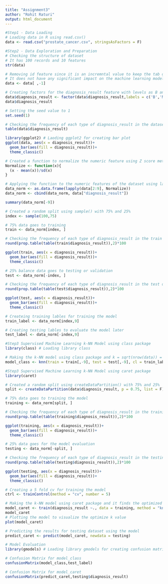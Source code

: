 ```yaml
---
title: "Assignment3"
author: "Rohit Raturi"
output: html_document
---
```


```r
#Step1 - Data Loading
# Loading data in R using read.csv()
data <- read.csv("prostate_cancer.csv", stringsAsFactors = F)

#Step2 - Data Exploration and Preparation
# Checking the structure of dataset
# It has 100 records and 10 features
str(data)

# Removing id feature since it is an incremntal value to keep the tab of number of records in dataset
# It does not have any significant impact on the machine learning model
data <- data[ ,-1]

# Creating factors for the diagnosis_result feature with levels as B and M
data$diagnosis_result <- factor(data$diagnosis_result,labels = c('B','M') ,levels = c('B','M'))
data$diagnosis_result

# Setting the seed value to 1
set.seed(1)

# Checking the frequency of each type of diagnosis_result in the dataset using table()
table(data$diagnosis_result)

library(ggplot2) # Laoding ggplot2 for creating bar plot
ggplot(data, aes(x = diagnosis_result))+
  geom_bar(aes(fill = diagnosis_result))+
  theme_classic()

# Created a function to normalize the numeric feature using Z score method
Normalize <- function(x){
  (x - mean(x))/sd(x)
}

# Applying the function to the numeric features of the dataset using lapply()
data_norm <- as.data.frame(lapply(data[2:9], Normalize))
data_norm <- cbind(data_norm, data["diagnosis_result"])

summary(data_norm[-9])

# Created a random split using sample() with 75% and 25%
index <- sample(100,75)

# 75% data goes to training
train <- data_norm[index, ]

# Checking the frequency of each type of diagnosis_result in the train dataset
round(prop.table(table(train$diagnosis_result)),2)*100

ggplot(train, aes(x = diagnosis_result))+
  geom_bar(aes(fill = diagnosis_result))+
  theme_classic()

# 25% balance data goes to testing or validation
test <- data_norm[-index, ]

# Checking the frequency of each type of diagnosis_result in the test dataset
round(prop.table(table(test$diagnosis_result)),2)*100

ggplot(test, aes(x = diagnosis_result))+
  geom_bar(aes(fill = diagnosis_result))+
  theme_classic()

# Createing training lables for training the model
train_label <- data_norm[index,9]

# Creating testing lables to evaluate the model later
test_label <- data_norm[-index,9]

#Step3 Supervised Machine Learning k-NN Model using class package
library(class) # Loading library class

# Making the k-NN model using class package and k = sqrt(nrow(data)) = 10
model_class <- knn(train = train[,-9], test = test[,-9], cl = train_label, k = 10)

#Step3 Supervised Machine Learning k-NN Model using caret package
library(caret)

# Created a random split using createDataPartition() with 75% and 25%
split <- createDataPartition(data$diagnosis_result, p = 0.75, list = F)

# 75% data goes to training the model
training <- data_norm[split, ]

# Checking the frequency of each type of diagnosis_result in the training dataset
round(prop.table(table(training$diagnosis_result)),2)*100

ggplot(training, aes(x = diagnosis_result))+
  geom_bar(aes(fill = diagnosis_result))+
  theme_classic()

# 25% data goes for the model evaluation
testing <- data_norm[-split, ]

# Checking the frequency of each type of diagnosis_result in the testing dataset
round(prop.table(table(testing$diagnosis_result)),2)*100

ggplot(testing, aes(x = diagnosis_result))+
  geom_bar(aes(fill = diagnosis_result))+
  theme_classic()

# Creating a 5 fold cv for training the model
ctrl <- trainControl(method = "cv", number = 5)

# Making the k-NN model using caret package and it finds the optimized k value for the model
model_caret <- train(diagnosis_result ~., data = training, method = "knn", metric = "Accuracy", trControl = ctrl)
model_caret
# Plotting the model to visualize the optimize k value
plot(model_caret)

# Predicting the results for testing dataset using the model
predict_caret <- predict(model_caret, newdata = testing)

# Model Evaluation
library(gmodels) # Loading library gmodels for creating confusion matrix

# Confusion Matrix for model_class
confusionMatrix(model_class,test_label)

# Confusion Matrix for model_caret
confusionMatrix(predict_caret,testing$diagnosis_result)

```

